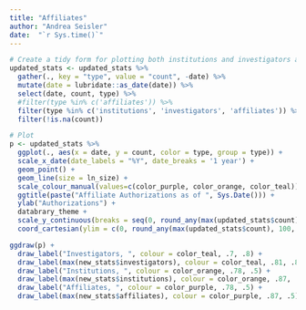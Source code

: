 ```yaml
---
title: "Affiliates"
author: "Andrea Seisler"
date:  "`r Sys.time()`"
---
```



<!-- # Affiliates -->

<!-- We then update the old stats with new data if `params$update_stats` is TRUE. -->
<!-- In the current context, `params$update_stats` == `r params$update_stats`. -->


<!-- Now, we plot the data. -->

```r
# Create a tidy form for plotting both institutions and investigators and affiliates
updated_stats <- updated_stats %>%
  gather(., key = "type", value = "count", -date) %>%
  mutate(date = lubridate::as_date(date)) %>%
  select(date, count, type) %>%
  #filter(type %in% c('affiliates')) %>%
  filter(type %in% c('institutions', 'investigators', 'affiliates')) %>%
  filter(!is.na(count))

# Plot
p <- updated_stats %>%
  ggplot(., aes(x = date, y = count, color = type, group = type)) +
  scale_x_date(date_labels = "%Y", date_breaks = '1 year') +
  geom_point() +
  geom_line(size = ln_size) +
  scale_colour_manual(values=c(color_purple, color_orange, color_teal)) + 
  ggtitle(paste("Affiliate Authorizations as of ", Sys.Date())) +
  ylab("Authorizations") +
  databrary_theme +
  scale_y_continuous(breaks = seq(0, round_any(max(updated_stats$count), 100, ceiling), 100), expand = c(0,0)) +
  coord_cartesian(ylim = c(0, round_any(max(updated_stats$count), 100, ceiling)))

ggdraw(p) + 
  draw_label("Investigators, ", colour = color_teal, .7, .8) +
  draw_label(max(new_stats$investigators), colour = color_teal, .81, .8) +
  draw_label("Institutions, ", colour = color_orange, .78, .5) +
  draw_label(max(new_stats$institutions), colour = color_orange, .87, .5) +
  draw_label("Affiliates, ", colour = color_purple, .78, .5) +
  draw_label(max(new_stats$affiliates), colour = color_purple, .87, .5) 
```

<!-- Next, we update the Google Sheet if `params$update_gs` is TRUE. -->
<!-- In the current context, `params$update_gs` == `r params$update_gs`. -->

